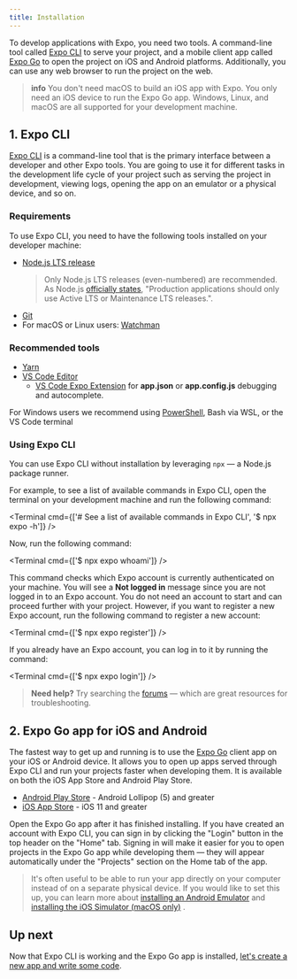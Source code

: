 ```yaml
---
title: Installation
---
```



To develop applications with Expo, you need two tools. A command-line tool called [Expo CLI](#1-expo-cli) to serve your project, and a mobile client app called [Expo Go](#2-expo-go-app-for-ios-and) to open the project on iOS and Android platforms. Additionally, you can use any web browser to run the project on the web.

> **info** You don't need macOS to build an iOS app with Expo. You only need an iOS device to run the Expo Go app. Windows, Linux, and macOS are all supported for your development machine.

## 1. Expo CLI

[Expo CLI](/workflow/expo-cli) is a command-line tool that is the primary interface between a developer and other Expo tools. You are going to use it for different tasks in the development life cycle of your project such as serving the project in development, viewing logs, opening the app on an emulator or a physical device, and so on.

### Requirements

To use Expo CLI, you need to have the following tools installed on your developer machine:

- [Node.js LTS release](https://nodejs.org/en/)
  > Only Node.js LTS releases (even-numbered) are recommended. As Node.js [officially states](https://nodejs.org/en/about/releases/), "Production applications should only use Active LTS or Maintenance LTS releases.".
- [Git](https://git-scm.com)
- For macOS or Linux users: [Watchman](https://facebook.github.io/watchman/docs/install#buildinstall)

### Recommended tools

- [Yarn](https://classic.yarnpkg.com/en/docs/install)
- [VS Code Editor](https://code.visualstudio.com/download)
  - [VS Code Expo Extension](https://marketplace.visualstudio.com/items?itemName=byCedric.vscode-expo) for **app.json** or **app.config.js** debugging and autocomplete.

For Windows users we recommend using [PowerShell](https://docs.microsoft.com/en-us/powershell/scripting/install/installing-powershell-core-on-windows), Bash via WSL, or the VS Code terminal

### Using Expo CLI

You can use Expo CLI without installation by leveraging `npx` &mdash; a Node.js package runner.

For example, to see a list of available commands in Expo CLI, open the terminal on your development machine and run the following command:

<Terminal cmd={['# See a list of available commands in Expo CLI', '$ npx expo -h']} />

Now, run the following command:

<Terminal cmd={['$ npx expo whoami']} />

This command checks which Expo account is currently authenticated on your machine. You will see a **Not logged in** message since you are not logged in to an Expo account. You do not need an account to start and can proceed further with your project. However, if you want to register a new Expo account, run the following command to register a new account:

<Terminal cmd={['$ npx expo register']} />

If you already have an Expo account, you can log in to it by running the command:

<Terminal cmd={['$ npx expo login']} />

> **Need help?** Try searching the [forums](https://forums.expo.dev) &mdash; which are great resources for troubleshooting.

## 2. Expo Go app for iOS and Android

The fastest way to get up and running is to use the [Expo Go](https://expo.dev/client) client app on your iOS or Android device. It allows you to open up apps served through Expo CLI and run your projects faster when developing them. It is available on both the iOS App Store and Android Play Store.

- [Android Play Store](https://play.google.com/store/apps/details?id=host.exp.exponent) - Android Lollipop (5) and greater
- [iOS App Store](https://apps.apple.com/app/expo-go/id982107779) - iOS 11 and greater

Open the Expo Go app after it has finished installing. If you have created an account with Expo CLI, you can sign in by clicking the "Login" button in the top header on the "Home" tab. Signing in will make it easier for you to open projects in the Expo Go app while developing them &mdash; they will appear automatically under the "Projects" section on the Home tab of the app.

> It's often useful to be able to run your app directly on your computer instead of on a separate physical device. If you would like to set this up, you can learn more about [installing an Android Emulator](/workflow/android-studio-emulator) and [installing the iOS Simulator (macOS only)](/workflow/ios-simulator) .

## Up next

Now that Expo CLI is working and the Expo Go app is installed, [let's create a new app and write some code](../get-started/create-a-new-app.mdx).
